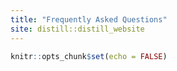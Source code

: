 ```yaml
---
title: "Frequently Asked Questions"
site: distill::distill_website
---
```


```r
knitr::opts_chunk$set(echo = FALSE)


```

